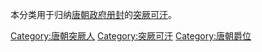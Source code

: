 本分类用于归纳[[唐朝政府|唐朝政府]][[册封|册封]]的[[突厥可汗|突厥可汗]]。

[[Category:唐朝突厥人|Category:唐朝突厥人]]
[[Category:突厥可汗|Category:突厥可汗]]
[[Category:唐朝爵位|Category:唐朝爵位]]